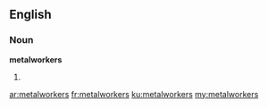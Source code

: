 ==English==
===Noun===
'''metalworkers'''

#{{plural of|metalworker}}

[[ar:metalworkers]]
[[fr:metalworkers]]
[[ku:metalworkers]]
[[my:metalworkers]]